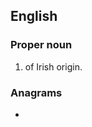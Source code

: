 ==English==

===Proper noun===
{{en-proper noun}}

# {{given name|lang=en|female|from=Irish}} of Irish origin.

===Anagrams===
* {{anagrams|en|a=eenortt|tetrone}}